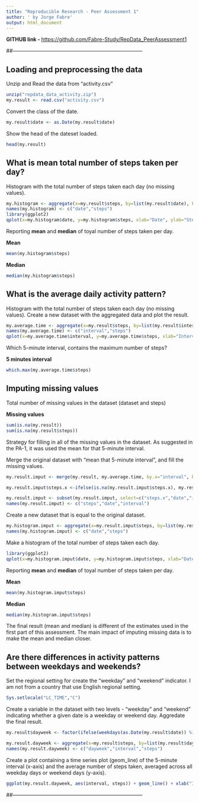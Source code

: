 ```yaml
---
title: "Reproducible Research - Peer Assessment 1"
author: ' by Jorge Fabre'
output: html_document
---
```


**GITHUB link - **
<https://github.com/Fabre-Study/RepData_PeerAssessment1>

##---------------------------------------------------------------------------

## Loading and preprocessing the data

Unzip and Read the data from "activity.csv"

```r
unzip("repdata_data_activity.zip")
my.result <- read.csv("activity.csv")
```

Convert the class of the date.

```r
my.result$date <- as.Date(my.result$date)
```

Show the head of the dateset loaded.

```r
head(my.result)
```

## What is mean total number of steps taken per day?

Histogram with the total number of steps taken each day (no missing values).

```r
my.histogram <- aggregate(x=my.result$steps, by=list(my.result$date), FUN=sum, na.rm=TRUE)
names(my.histogram) <- c("date","steps")
library(ggplot2)
qplot(x=my.histogram$date, y=my.histogram$steps, xlab="Date", ylab="Steps", stat = "identity", geom="bar")
```

Reporting **mean** and **median** of toyal number of steps taken per day.

**Mean**
```r
mean(my.histogram$steps)
```

**Median**
```r
median(my.histogram$steps)
````

## What is the average daily activity pattern?

Histogram with the total number of steps taken each day (no missing values).
Create a new dataset with the aggregated data and plot the result.

```r
my.average.time <- aggregate(x=my.result$steps, by=list(my.result$interval), FUN=mean, na.rm=TRUE)
names(my.average.time) <- c("interval","steps")
qplot(x=my.average.time$interval, y=my.average.time$steps, xlab="Interval (5min)", ylab="Steps", stat = "identity", geom="line")
```

Which 5-minute interval, contains the maximum number of steps?

**5 minutes interval**
```r
which.max(my.average.time$steps)
```

## Imputing missing values

Total number of missing values in the dataset (dataset and steps)

**Missing values**
```r
sum(is.na(my.result))
sum(is.na(my.result$steps))
```

Strategy for filling in all of the missing values in the dataset. As suggested in the PA-1, it was used the mean for that 5-minute interval.

Merge the original dataset with "mean that 5-minute interval", and fill the missing values.
```r
my.result.imput <- merge(my.result, my.average.time, by.x="interval", by.y="interval")

my.result.imput$steps.x <-ifelse(is.na(my.result.imput$steps.x), my.result.imput$steps.y, my.result.imput$steps.x)

my.result.imput <- subset(my.result.imput, select=c("steps.x","date","interval"))
names(my.result.imput) <- c("steps","date","interval")
```

Create a new dataset that is equal to the original dataset.
```r
my.histogram.imput <- aggregate(x=my.result.imput$steps, by=list(my.result.imput$date), FUN=sum, na.rm=TRUE)
names(my.histogram.imput) <- c("date","steps")
```

Make a histogram of the total number of steps taken each day. 
```r
library(ggplot2)
qplot(x=my.histogram.imput$date, y=my.histogram.imput$steps, xlab="Date", ylab="Steps", stat = "identity", geom="bar")
```

Reporting **mean** and **median** of toyal number of steps taken per day.

**Mean**
```r
mean(my.histogram.imput$steps)
```

**Median**
```r
median(my.histogram.imput$steps)
````

The final result (mean and median) is different of the estimates used in the first part of this assessment. The main impact of imputing missing data is to make the mean and median closer.

## Are there differences in activity patterns between weekdays and weekends?

Set the regional setting for create the "weekday" and "weekend" indicator.
I am not from a country that use English regional setting.
```r
Sys.setlocale("LC_TIME","C")
```

Create a variable in the dataset with two levels - "weekday" and "weekend" indicating whether a given date is a weekday or weekend day. Aggredate the final result.

```r
my.result$dayweek <- factor(ifelse(weekdays(as.Date(my.result$date)) %in% c("Saturday", "Sunday"),"weekend","weekday"))

my.result.dayweek <- aggregate(x=my.result$steps, by=list(my.result$dayweek, my.result$interval), FUN=mean, na.rm=TRUE)
names(my.result.dayweek) <- c("dayweek","interval","steps")
```

Create a plot containing a time series plot (geom_line) of the 5-minute interval (x-axis) and the average number of steps taken, averaged across all weekday days or weekend days (y-axis).
```r
ggplot(my.result.dayweek, aes(interval, steps)) + geom_line() + xlab("Interval") + ylab("Mean number of steps") + facet_grid(. ~ dayweek)
```

##---------------------------------------------------------------------------